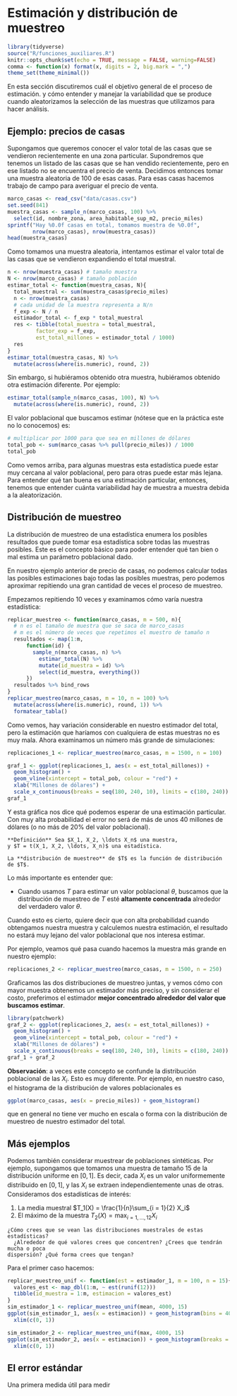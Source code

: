 # Estimación y distribución de muestreo

```r
library(tidyverse)
source("R/funciones_auxiliares.R")
knitr::opts_chunk$set(echo = TRUE, message = FALSE, warning=FALSE)
comma <- function(x) format(x, digits = 2, big.mark = ",")
theme_set(theme_minimal())
```

En esta sección discutiremos cuál el objetivo general de el proceso de estimación. 
y cómo entender y manejar la variabilidad que se produce cuando aleatorizamos 
la selección de las muestras que utilizamos para hacer análisis.


## Ejemplo: precios de casas {-}

Supongamos que queremos conocer el valor total de las casas 
que se vendieron recientemente en una zona 
particular. Supondremos que tenemos un listado de las casas que se han
vendido recientemente, pero en ese listado no se encuentra el precio de venta.
Decidimos entonces tomar una muestra aleatoria de 100 de esas casas. Para esas 
casas hacemos trabajo de campo para averiguar el precio de venta.

```r
marco_casas <- read_csv("data/casas.csv")
set.seed(841)
muestra_casas <- sample_n(marco_casas, 100) %>% 
  select(id, nombre_zona, area_habitable_sup_m2, precio_miles)
sprintf("Hay %0.0f casas en total, tomamos muestra de %0.0f", 
        nrow(marco_casas), nrow(muestra_casas))
head(muestra_casas)
```
Como tomamos una muestra aleatoria, intentamos estimar el valor
total de las casas que se vendieron expandiendo el total muestral. 

```r
n <- nrow(muestra_casas) # tamaño muestra
N <- nrow(marco_casas) # tamaño población
estimar_total <- function(muestra_casas, N){
  total_muestral <- sum(muestra_casas$precio_miles)
  n <- nrow(muestra_casas)
  # cada unidad de la muestra representa a N/n
  f_exp <- N / n
  estimador_total <- f_exp * total_muestral
  res <- tibble(total_muestra = total_muestral, 
         factor_exp = f_exp, 
         est_total_millones = estimador_total / 1000)
  res
}
estimar_total(muestra_casas, N) %>% 
  mutate(across(where(is.numeric), round, 2)) 
```

Sin embargo, si hubiéramos obtenido otra muestra, hubiéramos obtenido otra
estimación diferente. Por ejemplo:

```r
estimar_total(sample_n(marco_casas, 100), N) %>% 
  mutate(across(where(is.numeric), round, 2)) 
```

El valor poblacional que buscamos estimar (nótese que en la práctica este no lo conocemos)
es:

```r
# multiplicar por 1000 para que sea en millones de dólares
total_pob <- sum(marco_casas %>% pull(precio_miles)) / 1000
total_pob
```

Como vemos arriba, para algunas muestras esta estadística puede estar muy cercana al valor poblacional,
pero para otras puede estar más lejana. Para entender qué tan buena es una estimación
particular, entonces, tenemos que entender cuánta variabilidad hay de muestra a muestra
debida a la aleatorización.


## Distribución de muestreo

La distribución de muestreo de una estadística enumera los posibles resultados
que puede tomar esa estadística sobre todas las muestras posibles. Este es el concepto
básico para poder entender qué tan bien o mal estima un parámetro poblacional dado.

En nuestro ejemplo anterior de precio de casas, no podemos calcular todas las posibles
estimaciones bajo todas las posibles muestras, pero podemos aproximar 
repitiendo una gran cantidad de veces el proceso de muestreo.

Empezamos repitiendo 10 veces y examinamos cómo varía nuestra estadística:

```r
replicar_muestreo <- function(marco_casas, m = 500, n){
  # n es el tamaño de muestra que se saca de marco_casas
  # m es el número de veces que repetimos el muestro de tamaño n
  resultados <- map(1:m,
      function(id) {
        sample_n(marco_casas, n) %>% 
          estimar_total(N) %>% 
          mutate(id_muestra = id) %>% 
          select(id_muestra, everything())
      })
  resultados %>% bind_rows
}
replicar_muestreo(marco_casas, m = 10, n = 100) %>% 
  mutate(across(where(is.numeric), round, 1)) %>% 
  formatear_tabla()
```
Como vemos, hay variación considerable en nuestro estimador del total, pero 
la estimación que haríamos con cualquiera de estas muestras no es muy mala. Ahora
examinamos un número más grande de simulaciones:

```r
replicaciones_1 <- replicar_muestreo(marco_casas, m = 1500, n = 100)
```


```r
graf_1 <- ggplot(replicaciones_1, aes(x = est_total_millones)) +
  geom_histogram() +
  geom_vline(xintercept = total_pob, colour = "red") +
  xlab("Millones de dólares") +
  scale_x_continuous(breaks = seq(180, 240, 10), limits = c(180, 240)) 
graf_1
```
Y esta gráfica nos dice qué podemos esperar de una estimación particular. 
Con muy alta probabilidad  el error no será de más de unos 40 millones de dólares
(o no más de 20% del valor poblacional). 



```block
**Definición** Sea $X_1, X_2, \ldots X_n$ una muestra,
y $T = t(X_1, X_2, \ldots, X_n)$ una estadística.

La **distribución de muestreo** de $T$ es la función de distribución de $T$. 

```


Lo más importante es entender que:

- Cuando usamos $T$ para estimar un valor poblacional $\theta$, buscamos que
la distribución de muestreo de $T$ esté **altamente concentrada** alrededor del verdadero
valor $\theta$.

Cuando esto es cierto, quiere decir que con alta probabilidad cuando obtengamos
nuestra muestra y calculemos nuestra estimación, el resultado no estará muy lejano
del valor poblacional que nos interesa estimar.

Por ejemplo, veamos qué pasa cuando hacemos la muestra más grande en nuestro ejemplo:


```r
replicaciones_2 <- replicar_muestreo(marco_casas, m = 1500, n = 250)
```

Graficamos las dos distribuciones de muestreo juntas, y vemos cómo
con mayor muestra obtenemos un estimador más preciso, y sin considerar el costo,
preferimos el estimador **mejor concentrado alrededor del valor que buscamos estimar**.

```r
library(patchwork)
graf_2 <- ggplot(replicaciones_2, aes(x = est_total_millones)) +
  geom_histogram() +
  geom_vline(xintercept = total_pob, colour = "red") +
  xlab("Millones de dólares") +
  scale_x_continuous(breaks = seq(180, 240, 10), limits = c(180, 240)) 
graf_1 + graf_2
```
**Observación**: a veces este concepto se confunde la distribución 
poblacional de las $X_i$. Esto es muy diferente. Por ejemplo, en nuestro
caso, el histograma de la distribución de valores poblacionales es

```r
ggplot(marco_casas, aes(x = precio_miles)) + geom_histogram()
```
que en general no tiene ver mucho en escala o forma con la distribución de muestreo
de nuestro estimador del total. 

## Más ejemplos {-}

Podemos también considerar muestrear de poblaciones sintéticas.
Por ejemplo, supongamos que tomamos una muestra de tamaño 15 de la distribución
uniforme en $[0,1]$. Es decir, cada $X_i$ es un valor uniformemente distribuido
en $[0,1]$, y las $X_i$ se extraen independientemente unas de otras. Consideramos
dos estadísticas de interés:

1. La media muestral $T_1(X) = \frac{1}{n}\sum_{i = 1}{2} X_i$ 
2. El máximo de la muestra $T_2(X) = \max_{i=1,\ldots, 12} X_i$

```block2
¿Cómo crees que se vean las distribuciones muestrales de estas estadísticas?
  ¿Alrededor de qué valores crees que concentren? ¿Crees que tendrán mucha o poca
dispersión? ¿Qué forma crees que tengan?
```

Para el primer caso hacemos:

```r
replicar_muestreo_unif <- function(est = estimador_1, m = 100, n = 15){
  valores_est <- map_dbl(1:m, ~ est(runif(12)))
  tibble(id_muestra = 1:m, estimacion = valores_est)
}
sim_estimador_1 <- replicar_muestreo_unif(mean, 4000, 15)
ggplot(sim_estimador_1, aes(x = estimacion)) + geom_histogram(bins = 40) +
  xlim(c(0, 1))
```

```r
sim_estimador_2 <- replicar_muestreo_unif(max, 4000, 15)
ggplot(sim_estimador_2, aes(x = estimacion)) + geom_histogram(breaks = seq(0, 1, 0.02)) +
  xlim(c(0, 1))
```



## El error estándar

Una primera medida útil para medir 



